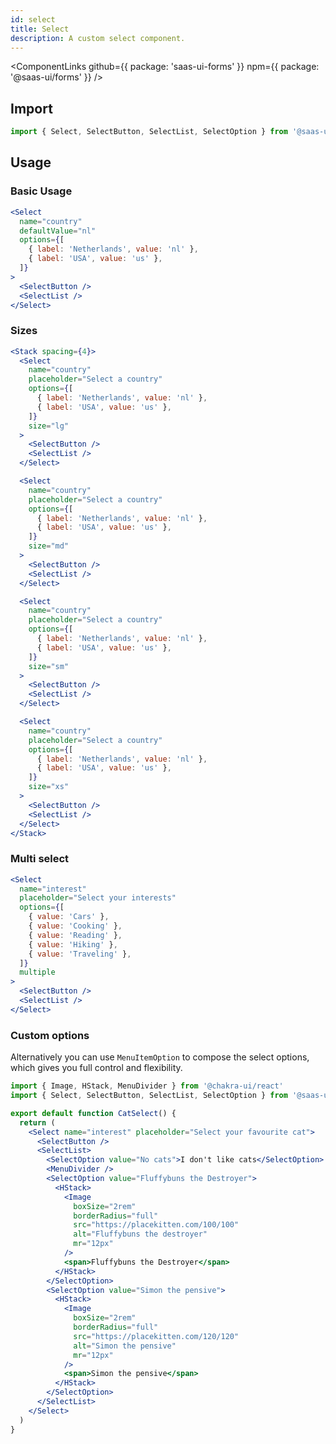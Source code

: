```yaml
---
id: select
title: Select
description: A custom select component.
---
```


<ComponentLinks
  github={{ package: 'saas-ui-forms' }}
  npm={{ package: '@saas-ui/forms' }}
/>

## Import

```ts
import { Select, SelectButton, SelectList, SelectOption } from '@saas-ui/react'
```

## Usage

### Basic Usage

```jsx
<Select
  name="country"
  defaultValue="nl"
  options={[
    { label: 'Netherlands', value: 'nl' },
    { label: 'USA', value: 'us' },
  ]}
>
  <SelectButton />
  <SelectList />
</Select>
```

### Sizes

```jsx
<Stack spacing={4}>
  <Select
    name="country"
    placeholder="Select a country"
    options={[
      { label: 'Netherlands', value: 'nl' },
      { label: 'USA', value: 'us' },
    ]}
    size="lg"
  >
    <SelectButton />
    <SelectList />
  </Select>

  <Select
    name="country"
    placeholder="Select a country"
    options={[
      { label: 'Netherlands', value: 'nl' },
      { label: 'USA', value: 'us' },
    ]}
    size="md"
  >
    <SelectButton />
    <SelectList />
  </Select>

  <Select
    name="country"
    placeholder="Select a country"
    options={[
      { label: 'Netherlands', value: 'nl' },
      { label: 'USA', value: 'us' },
    ]}
    size="sm"
  >
    <SelectButton />
    <SelectList />
  </Select>

  <Select
    name="country"
    placeholder="Select a country"
    options={[
      { label: 'Netherlands', value: 'nl' },
      { label: 'USA', value: 'us' },
    ]}
    size="xs"
  >
    <SelectButton />
    <SelectList />
  </Select>
</Stack>
```

### Multi select

```jsx
<Select
  name="interest"
  placeholder="Select your interests"
  options={[
    { value: 'Cars' },
    { value: 'Cooking' },
    { value: 'Reading' },
    { value: 'Hiking' },
    { value: 'Traveling' },
  ]}
  multiple
>
  <SelectButton />
  <SelectList />
</Select>
```

### Custom options

Alternatively you can use `MenuItemOption` to compose the select options, which gives you full control and flexibility.

```jsx
import { Image, HStack, MenuDivider } from '@chakra-ui/react'
import { Select, SelectButton, SelectList, SelectOption } from '@saas-ui/react'

export default function CatSelect() {
  return (
    <Select name="interest" placeholder="Select your favourite cat">
      <SelectButton />
      <SelectList>
        <SelectOption value="No cats">I don't like cats</SelectOption>
        <MenuDivider />
        <SelectOption value="Fluffybuns the Destroyer">
          <HStack>
            <Image
              boxSize="2rem"
              borderRadius="full"
              src="https://placekitten.com/100/100"
              alt="Fluffybuns the destroyer"
              mr="12px"
            />
            <span>Fluffybuns the Destroyer</span>
          </HStack>
        </SelectOption>
        <SelectOption value="Simon the pensive">
          <HStack>
            <Image
              boxSize="2rem"
              borderRadius="full"
              src="https://placekitten.com/120/120"
              alt="Simon the pensive"
              mr="12px"
            />
            <span>Simon the pensive</span>
          </HStack>
        </SelectOption>
      </SelectList>
    </Select>
  )
}
```
